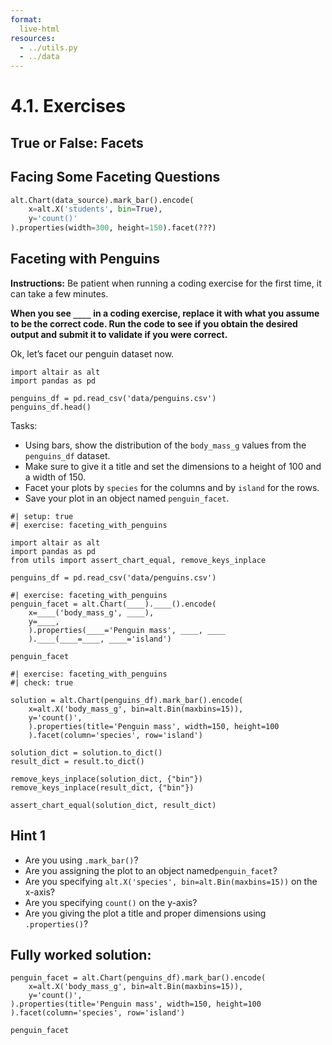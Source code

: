 ```yaml
---
format:
  live-html
resources:
  - ../utils.py
  - ../data
---
```


<script src='../../src/quiz.js'></script>  

# 4.1. Exercises

## True or False: Facets

<div id='mcq1'></div> 
<script>
    generateQuiz(
        'mcq1', 
        'True or False',  
        'If you facet and assign a colour channel to the same column, you will obtain subplots all in different colours.',  
        { 
        'True': '',
        'False': 'Since there is only one group (based on the chosen column) in each faceted chart, there will also only be one color in each of the charts.'
        },
        'True',  
    );
</script>

<div id='mcq2'></div> 
<script>
    generateQuiz(
        'mcq2',
        'True or False',
        'Faceting works best with a numeric column.',
        {
        'True': 'How many plots will a continuous feature produce?',
        'False': 'Faceting works when the column you wish to facet is categorical.' 
        },
        'False',
    );
</script>

## Facing Some Faceting Questions

<div id='mcq3'></div> 
<script>
    generateQuiz(
        'mcq3', 
        'Question 1',  
        'When we facet a plot by a specific column, by default are the subplots displayed vertically or horizontally?',  
        { 
        'Horizontally': '',
        'Vertically': 'Just like a list, the plots are concatenated by default horizontally.'
        },
        'Horizontally',  
    );
</script>

<div id='mcq4'></div> 
<script>
    generateQuiz(
        'mcq4', 
        'Question 2',  
        'If we wanted to facet the plot below by the column <code>subject</code> and the number of plots per row at 4, what would be needed instead of <code>"???"</code> in the code below?',  
        { 
        '<code>"subject", row=3</code>': '<strong>row</strong> needs a column name as an argument value',
        '<code>"subject", rows=4</code>': 'This would produce 4 rows.',
        '<code>"subject", columns=4</code>': '',
        '<code>"subject", column=4</code>': 'The <code>column</code> argument needs a column label as an input.'
        },
        '<code>"subject", columns=4</code>',  
    );
</script>

```python
alt.Chart(data_source).mark_bar().encode(
    x=alt.X('students', bin=True),
    y='count()'
).properties(width=300, height=150).facet(???)


```

## Faceting with Penguins

**Instructions:**
Be patient when running a coding exercise for the first time, it can take a few minutes.

**When you see `____` in a coding exercise, replace it with what you assume to be the correct code. Run the code to see if you obtain the desired output
and submit it to validate if you were correct.**

Ok, let's facet our penguin dataset now.

```pyodide
import altair as alt
import pandas as pd

penguins_df = pd.read_csv('data/penguins.csv')
penguins_df.head()
```


Tasks: 

- Using bars, show the distribution of the `body_mass_g` values from the `penguins_df` dataset.
- Make sure to give it a title and set the dimensions to a height of 100 and a width of 150.
- Facet your plots by `species` for the columns and by `island` for the rows.
- Save your plot in an object named `penguin_facet`.

```pyodide
#| setup: true
#| exercise: faceting_with_penguins

import altair as alt
import pandas as pd
from utils import assert_chart_equal, remove_keys_inplace

penguins_df = pd.read_csv('data/penguins.csv')
```

```pyodide
#| exercise: faceting_with_penguins
penguin_facet = alt.Chart(____).____().encode(
    x=____('body_mass_g', ____),
    y=____,
    ).properties(____='Penguin mass', ____, ____
    ).____(____=____, ____='island')

penguin_facet
```

```pyodide
#| exercise: faceting_with_penguins
#| check: true

solution = alt.Chart(penguins_df).mark_bar().encode(
    x=alt.X('body_mass_g', bin=alt.Bin(maxbins=15)),
    y='count()',
    ).properties(title='Penguin mass', width=150, height=100
    ).facet(column='species', row='island')

solution_dict = solution.to_dict()
result_dict = result.to_dict()

remove_keys_inplace(solution_dict, {"bin"})
remove_keys_inplace(result_dict, {"bin"})

assert_chart_equal(solution_dict, result_dict)
```

:::: { .hint exercise="faceting_with_penguins"}
::: { .callout-note collapse="false"}

## Hint 1

- Are you using `.mark_bar()`?
- Are you assigning the plot to an object named`penguin_facet`?
- Are you specifying `alt.X('species', bin=alt.Bin(maxbins=15))` on the x-axis?
- Are you specifying `count()` on the y-axis?
- Are you giving the plot a title and proper dimensions using `.properties()`?

:::
::::

:::: { .solution exercise="faceting_with_penguins" }
::: { .callout-tip collapse="false"}

## Fully worked solution:

```pyodide
penguin_facet = alt.Chart(penguins_df).mark_bar().encode(
    x=alt.X('body_mass_g', bin=alt.Bin(maxbins=15)),
    y='count()',
).properties(title='Penguin mass', width=150, height=100
).facet(column='species', row='island')

penguin_facet
```

:::
::::

<div id='mcq5'></div> 
<script>
    generateQuiz(
        'mcq5', 
        'Question',  
        'Based on how the plots are generated when facetting, which species of penguin are on the “Dream” island?',  
        { 
        'Adelie, Chinstrap and Gentoo': 'Are all three plots generating distributions in the “Dream” island row?',
        'Adelie and Chinstrap': '',
        'Adelie and Gentoo': 'These are the 2 species present on Biscoe island.',
        'Only Adelie': 'This is the only species on Torgersen Island.'
        },
        'Adelie and Chinstrap',  
    );
</script>